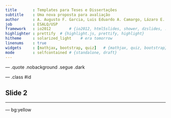 ```yaml
--- 
title       : Templates para Teses e Dissertações
subtitle    : Uma nova proposta para avaliação
author      : A. Augusto F. Garcia, Luis Eduardo A. Camargo, Lázaro E. P. Peres, Severino M. Alencar
job         : ESALQ/USP
framework   : io2012        # {io2012, html5slides, shower, dzslides, ...}
highlighter : prettify  # {highlight.js, prettify, highlight}
hitheme     : solarized_light    # era tomorrow
linenums    : true
widgets     : [mathjax, bootstrap, quiz]   # {mathjax, quiz, bootstrap}
mode        : selfcontained # {standalone, draft}
--- 
```



--- .quote .nobackground .segue .dark



--- .class #id 

## Slide 2


---


--- bg:yellow


